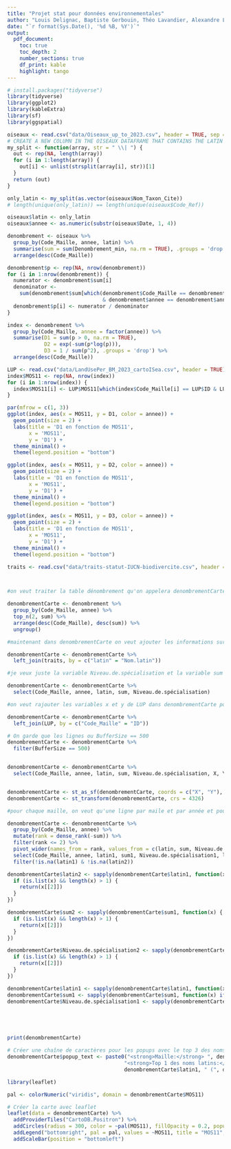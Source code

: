 ```yaml
---
title: "Projet stat pour données environnementales"
author: "Louis Delignac, Baptiste Gerbouin, Théo Lavandier, Alexandre Leys, Hamad Tria"
date: "`r format(Sys.Date(), '%d %B, %Y')`"
output:
  pdf_document:
    toc: true
    toc_depth: 2
    number_sections: true
    df_print: kable
    highlight: tango
---
```


```r
# install.packages("tidyverse")
library(tidyverse)
library(ggplot2)
library(kableExtra)
library(sf)
library(ggspatial)
```

```r
oiseaux <- read.csv("data/Oiseaux_up_to_2023.csv", header = TRUE, sep = "\t")
# CREATE A NEW COLUMN IN THE OISEAUX DATAFRAME THAT CONTAINS THE LATIN NAME OF THE BIRD
my_split <- function(array, str = " \\| ") {
  out <- rep(NA, length(array))
  for (i in 1:length(array)) {
    out[i] <- unlist(strsplit(array[i], str))[1]
  }
  return (out)
}

only_latin <- my_split(as.vector(oiseaux$Nom_Taxon_Cite))
# length(unique(only_latin)) == length(unique(oiseaux$Code_Ref))

oiseaux$latin <- only_latin
oiseaux$annee <- as.numeric(substr(oiseaux$Date, 1, 4))

denombrement <- oiseaux %>%
  group_by(Code_Maille, annee, latin) %>%
  summarise(sum = sum(Denombrement_min, na.rm = TRUE), .groups = 'drop') %>%
  arrange(desc(Code_Maille))

denombrement$p <- rep(NA, nrow(denombrement))
for (i in 1:nrow(denombrement)) {
  numerator <- denombrement$sum[i]
  denominator <- 
    sum(denombrement$sum[which(denombrement$Code_Maille == denombrement$Code_Maille[i] 
                               & denombrement$annee == denombrement$annee[i])])
  denombrement$p[i] <- numerator / denominator
}

index <- denombrement %>%
  group_by(Code_Maille, annee = factor(annee)) %>%
  summarise(D1 = sum(p > 0, na.rm = TRUE), 
            D2 = exp(-sum(p*log(p))), 
            D3 = 1 / sum(p^2), .groups = 'drop') %>%
  arrange(desc(Code_Maille))

LUP <- read.csv("data/LandUsePer_BM_2023_cartoISea.csv", header = TRUE)
index$MOS11 <- rep(NA, nrow(index))
for (i in 1:nrow(index)) {
  index$MOS11[i] <- LUP$MOS11[which(index$Code_Maille[i] == LUP$ID & LUP$BufferSize == 1000)]
}

par(mfrow = c(1, 3))
ggplot(index, aes(x = MOS11, y = D1, color = annee)) +
  geom_point(size = 2) +
  labs(title = 'D1 en fonction de MOS11',
       x = 'MOS11',
       y = 'D1') +
  theme_minimal() +
  theme(legend.position = "bottom")

ggplot(index, aes(x = MOS11, y = D2, color = annee)) +
  geom_point(size = 2) +
  labs(title = 'D1 en fonction de MOS11',
       x = 'MOS11',
       y = 'D1') +
  theme_minimal() +
  theme(legend.position = "bottom")

ggplot(index, aes(x = MOS11, y = D3, color = annee)) +
  geom_point(size = 2) +
  labs(title = 'D1 en fonction de MOS11',
       x = 'MOS11',
       y = 'D1') +
  theme_minimal() +
  theme(legend.position = "bottom")
```

```r
traits <- read.csv("data/traits-statut-IUCN-biodivercite.csv", header = TRUE)



#on veut traiter la table dénombrement qu'on appelera denombrementCarte où il restera pour chaque maille et pour chaque année le top 2 des oiseaux les plus observés. On veut garder structement 2 valeurs, meme si il ya une egalité. On en prend une des deux.

denombrementCarte <- denombrement %>%
  group_by(Code_Maille, annee) %>%
  top_n(2, sum) %>%
  arrange(desc(Code_Maille), desc(sum)) %>%
  ungroup()

#maintenant dans denombrementCarte on veut ajouter les informations sur les traits des oiseaux, notamment la variable Niveau.de.spécialisation depuis traits

denombrementCarte <- denombrementCarte %>%
  left_join(traits, by = c("latin" = "Nom.latin"))

#je veux juste la variable Niveau.de.spécialisation et la variable sum

denombrementCarte <- denombrementCarte %>%
  select(Code_Maille, annee, latin, sum, Niveau.de.spécialisation)

#on veut rajouter les variables x et y de LUP dans denombrementCarte pour chaque maille

denombrementCarte <- denombrementCarte %>%
  left_join(LUP, by = c("Code_Maille" = "ID")) 

# On garde que les lignes ou BufferSize == 500
denombrementCarte <- denombrementCarte %>%
  filter(BufferSize == 500)


denombrementCarte <- denombrementCarte %>%
  select(Code_Maille, annee, latin, sum, Niveau.de.spécialisation, X, Y, MOS11)


denombrementCarte <- st_as_sf(denombrementCarte, coords = c("X", "Y"), crs = 2154)
denombrementCarte <- st_transform(denombrementCarte, crs = 4326)

#pour chaque maille, on veut qu'une ligne par maile et par année et pour le top trois, faire 3 colonnes nomlatin1, sum1, nomlatin2, sum2, nomlatin3, sum3

denombrementCarte <- denombrementCarte %>%
  group_by(Code_Maille, annee) %>%
  mutate(rank = dense_rank(-sum)) %>%
  filter(rank <= 2) %>%
  pivot_wider(names_from = rank, values_from = c(latin, sum, Niveau.de.spécialisation), names_sep = "") %>%
  select(Code_Maille, annee, latin1, sum1, Niveau.de.spécialisation1, latin2, sum2, Niveau.de.spécialisation2, MOS11, geometry) %>%
  filter(!is.na(latin1) & !is.na(latin2))

denombrementCarte$latin2 <- sapply(denombrementCarte$latin1, function(x) {
  if (is.list(x) && length(x) > 1) {
    return(x[[2]])
  } 
})

denombrementCarte$sum2 <- sapply(denombrementCarte$sum1, function(x) {
  if (is.list(x) && length(x) > 1) {
    return(x[[2]])
  } 
})

denombrementCarte$Niveau.de.spécialisation2 <- sapply(denombrementCarte$Niveau.de.spécialisation1, function(x) {
  if (is.list(x) && length(x) > 1) {
    return(x[[2]])
  } 
})

denombrementCarte$latin1 <- sapply(denombrementCarte$latin1, function(x) ifelse(is.list(x), x[[1]], x))
denombrementCarte$sum1 <- sapply(denombrementCarte$sum1, function(x) ifelse(is.list(x), x[[1]], x))
denombrementCarte$Niveau.de.spécialisation1 <- sapply(denombrementCarte$Niveau.de.spécialisation1, function(x) ifelse(is.list(x), x[[1]], x))





print(denombrementCarte)

```

```r

# Créer une chaîne de caractères pour les popups avec le top 3 des noms latins
denombrementCarte$popup_text <- paste0("<strong>Maille:</strong> ", denombrementCarte$Code_Maille, "<br>",
                                      "<strong>Top 1 des noms latins:</strong>", "<br>",
                                      denombrementCarte$latin1, " (", denombrementCarte$sum1, ") ", denombrementCarte$Niveau.de.spécialisation1 ,"<br>")

```




```r
library(leaflet)

pal <- colorNumeric("viridis", domain = denombrementCarte$MOS11)

# Créer la carte avec leaflet
leaflet(data = denombrementCarte) %>%
  addProviderTiles("CartoDB.Positron") %>%
  addCircles(radius = 300, color = ~pal(MOS11), fillOpacity = 0.2, popup = ~popup_text) %>%  
  addLegend("bottomright", pal = pal, values = ~MOS11, title = "MOS11", position = "bottomright") %>%
  addScaleBar(position = "bottomleft")


```






